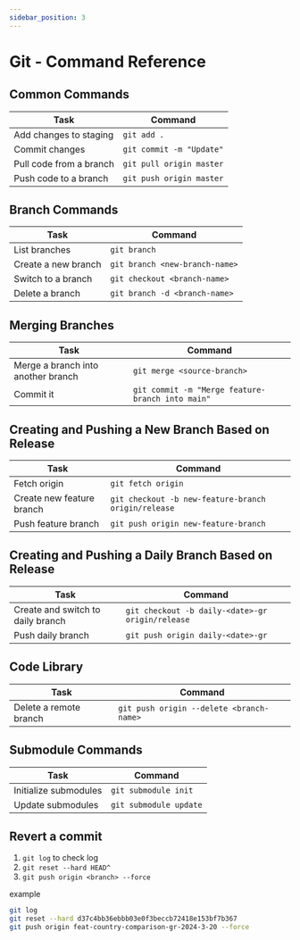 ```yaml
---
sidebar_position: 3
---
```


# Git - Command Reference

## Common Commands

| Task                               | Command                                 |
|------------------------------------|-----------------------------------------|
| Add changes to staging             | `git add .`                             |
| Commit changes                     | `git commit -m "Update"`                |
| Pull code from a branch            | `git pull origin master`                |
| Push code to a branch              | `git push origin master`                |

## Branch Commands

| Task                               | Command                                 |
|------------------------------------|-----------------------------------------|
| List branches                      | `git branch`                           |
| Create a new branch                | `git branch <new-branch-name>`         |
| Switch to a branch                 | `git checkout <branch-name>`           |
| Delete a branch                    | `git branch -d <branch-name>`          |

## Merging Branches

| Task                               | Command                                 |
|------------------------------------|-----------------------------------------|
| Merge a branch into another branch | `git merge <source-branch>`            |
| Commit it                          | `git commit -m "Merge feature-branch into main"` |

## Creating and Pushing a New Branch Based on Release

| Task                               | Command                                       |
|------------------------------------|-----------------------------------------------|
| Fetch origin                       | `git fetch origin`                           |
| Create new feature branch          | `git checkout -b new-feature-branch origin/release` |
| Push feature branch                | `git push origin new-feature-branch`        |

## Creating and Pushing a Daily Branch Based on Release

| Task                               | Command                                           |
|------------------------------------|---------------------------------------------------|
| Create and switch to daily branch  | `git checkout -b daily-<date>-gr origin/release` |
| Push daily branch                  | `git push origin daily-<date>-gr`                 |

## Code Library

| Task                               | Command                                 |
|------------------------------------|-----------------------------------------|
| Delete a remote branch             | `git push origin --delete <branch-name>`|

## Submodule Commands

| Task                               | Command                                 |
|------------------------------------|---------------------------------------------------|
| Initialize submodules              | `git submodule init`                    |
| Update submodules                  | `git submodule update`                  |

## Revert a commit

1. `git log` to check log
2. `git reset --hard HEAD^`
3. `git push origin <branch> --force`

example
```bash
git log
git reset --hard d37c4bb36ebbb03e0f3beccb72418e153bf7b367
git push origin feat-country-comparison-gr-2024-3-20 --force
```